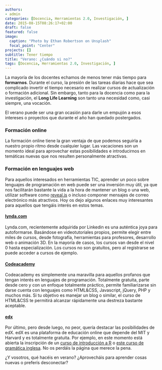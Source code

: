 ```yaml
---
authors:
- admin
categories: [Docencia, Herramientas 2.0, Investigación, ]
date: 2015-08-15T08:26:17+02:00
draft: false
featured: false
image:
  caption: "Photo by Ethan Robertson on Unsplash"
  focal_point: "Center"
projects: []
subtitle: Tener tiempo
title: "Verano: ¿Cuándo si no?"
tags: [Docencia, Herramientas 2.0, Investigación, ]
---
```


La mayoría de los docentes echamos de menos tener más tiempo para **formarnos**. Durante el curso, la presión de las tareas diarias hace que sea complicado invertir el tiempo necesario en realizar cursos de actualización o formación adicional. Sin embargo, tanto para la docencia como para la investigación, el **Long Life Learning** son tanto una necesidad como, casi siempre, una vocación.

El verano puede ser una gran ocasión para darle un empujón a esos intereses o proyectos que durante el año han quedado postergados.

### Formación online

 La formación online tiene la gran ventaja de que podemos seguirla a nuestro propio ritmo desde cualquier lugar. Las vacaciones son un momento ideal para aprovechar estas posibilidades e introducirnos en temáticas nuevas que nos resulten personalmente atractivas.

### Formación en lenguajes web

Para aquellos interesados en herramientas TIC, aprender un poco sobre lenguajes de programación en web puede ser una inversión muy útil, ya que nos facilitarán bastante la vida a la hora de mantener un blog o una web, utilizar software como [reveal.js](http://mcrecursosdocentes.blogspot.com.es/search/label/Reveal.js) o incluso componer mensajes de correo electrónico más atractivos. Hoy os dejo algunos enlaces muy interesantes para aquellos que tengáis interés en estos temas.

#### [lynda.com](http://www.lynda.com/default.aspx)

Lynda.com, recientemente adquirida por Linkedin es una auténtica joya para autoformarse. Basándose en videotutoriales propios, permite elegir entre miles de cursos, desde fotografía, herramientas para profesores, desarrollo web o animación 3D. En la mayoría de casos, los cursos van desde el nivel 0 hasta especialización. Los cursos no son gratuitos, pero al registrarse se puede acceder a cursos de ejemplo.

#### [Codeacademy](https://www.codecademy.com/?locale_code=es)

Codeacademy es simplemente una maravilla para aquellos profanos que tengan interés en lenguajes de programación. Totalmente gratuita, parte desde cero y con un enfoque totalmente práctico, permite familiarizarse sin darse cuenta con lenguajes como HTML&CSS, Javascript, jQuery, PHP y muchos más. Si tu objetivo es manejar un blog o similar, el curso de HTML&CSS te permitirá alcanzar rápidamente una destreza bastante aceptable.

#### [edx](https://www.edx.org/)

Por último, pero desde luego, no peor, quería destacar las posibilidades de edX. edX es una plataforma de educación online que depende del MIT y Harvard y es totalmente gratuita. Por ejemplo, en este momento está abierta la inscripción de un [curso de introducción a R](https://www.edx.org/course/introduction-r-programming-microsoft-dat204x) o [este curso de gramática inglesa](https://www.edx.org/course/english-grammar-style-uqx-write101x-0). No os perdáis la página que merece la pena.



¿Y vosotros, qué hacéis en verano? ¿Aprovecháis para  aprender cosas nuevas o preferís desconectar? 